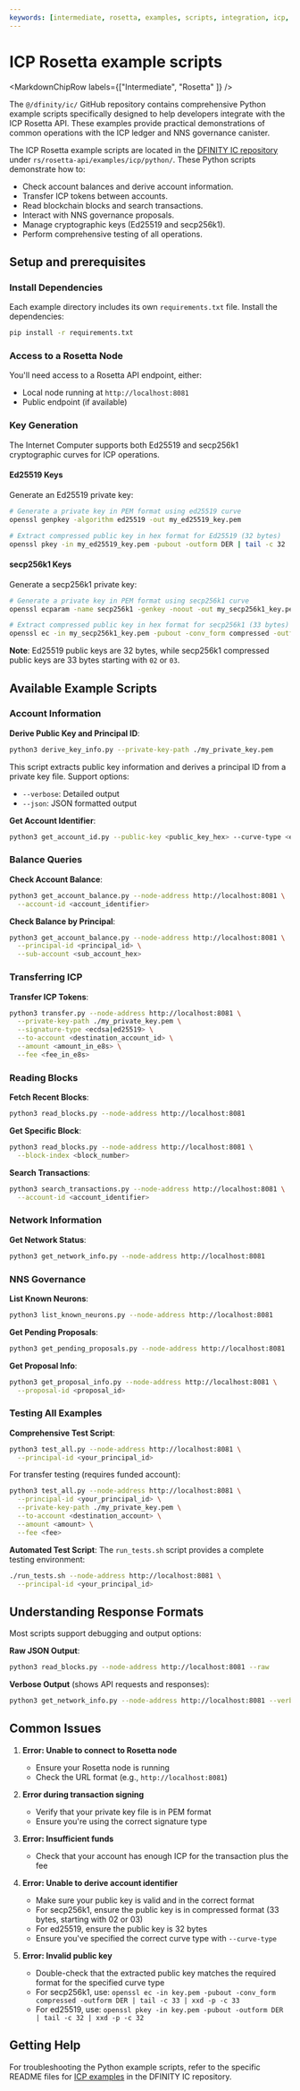 ```yaml
---
keywords: [intermediate, rosetta, examples, scripts, integration, icp, ledger, download, setup, python]
---
```



# ICP Rosetta example scripts

<MarkdownChipRow labels={["Intermediate", "Rosetta" ]} />

The `@/dfinity/ic/` GitHub repository contains comprehensive Python example scripts specifically designed to help developers integrate with the ICP Rosetta API. These examples provide practical demonstrations of common operations with the ICP ledger and NNS governance canister.


The ICP Rosetta example scripts are located in the [DFINITY IC repository](https://github.com/dfinity/ic/tree/master/rs/rosetta-api/examples/icp/python) under `rs/rosetta-api/examples/icp/python/`. These Python scripts demonstrate how to:

- Check account balances and derive account information.
- Transfer ICP tokens between accounts.
- Read blockchain blocks and search transactions.
- Interact with NNS governance proposals.
- Manage cryptographic keys (Ed25519 and secp256k1).
- Perform comprehensive testing of all operations.

## Setup and prerequisites

### Install Dependencies

Each example directory includes its own `requirements.txt` file. Install the dependencies:

```bash
pip install -r requirements.txt
```

### Access to a Rosetta Node

You'll need access to a Rosetta API endpoint, either:
- Local node running at `http://localhost:8081`
- Public endpoint (if available)

### Key Generation

The Internet Computer supports both Ed25519 and secp256k1 cryptographic curves for ICP operations.

#### Ed25519 Keys

Generate an Ed25519 private key:

```bash
# Generate a private key in PEM format using ed25519 curve
openssl genpkey -algorithm ed25519 -out my_ed25519_key.pem

# Extract compressed public key in hex format for Ed25519 (32 bytes)
openssl pkey -in my_ed25519_key.pem -pubout -outform DER | tail -c 32 | xxd -p -c 32
```

#### secp256k1 Keys

Generate a secp256k1 private key:

```bash
# Generate a private key in PEM format using secp256k1 curve
openssl ecparam -name secp256k1 -genkey -noout -out my_secp256k1_key.pem

# Extract compressed public key in hex format for secp256k1 (33 bytes)
openssl ec -in my_secp256k1_key.pem -pubout -conv_form compressed -outform DER | tail -c 33 | xxd -p -c 33
```

**Note**: Ed25519 public keys are 32 bytes, while secp256k1 compressed public keys are 33 bytes starting with `02` or `03`.

## Available Example Scripts

### Account Information

**Derive Public Key and Principal ID**:
```bash
python3 derive_key_info.py --private-key-path ./my_private_key.pem
```

This script extracts public key information and derives a principal ID from a private key file. Support options:
- `--verbose`: Detailed output
- `--json`: JSON formatted output

**Get Account Identifier**:
```bash
python3 get_account_id.py --public-key <public_key_hex> --curve-type <ed25519|secp256k1>
```

### Balance Queries

**Check Account Balance**:
```bash
python3 get_account_balance.py --node-address http://localhost:8081 \
  --account-id <account_identifier>
```

**Check Balance by Principal**:
```bash
python3 get_account_balance.py --node-address http://localhost:8081 \
  --principal-id <principal_id> \
  --sub-account <sub_account_hex>
```

### Transferring ICP

**Transfer ICP Tokens**:
```bash
python3 transfer.py --node-address http://localhost:8081 \
  --private-key-path ./my_private_key.pem \
  --signature-type <ecdsa|ed25519> \
  --to-account <destination_account_id> \
  --amount <amount_in_e8s> \
  --fee <fee_in_e8s>
```

### Reading Blocks

**Fetch Recent Blocks**:
```bash
python3 read_blocks.py --node-address http://localhost:8081
```

**Get Specific Block**:
```bash
python3 read_blocks.py --node-address http://localhost:8081 \
  --block-index <block_number>
```

**Search Transactions**:
```bash
python3 search_transactions.py --node-address http://localhost:8081 \
  --account-id <account_identifier>
```

### Network Information

**Get Network Status**:
```bash
python3 get_network_info.py --node-address http://localhost:8081
```

### NNS Governance

**List Known Neurons**:
```bash
python3 list_known_neurons.py --node-address http://localhost:8081
```

**Get Pending Proposals**:
```bash
python3 get_pending_proposals.py --node-address http://localhost:8081
```

**Get Proposal Info**:
```bash
python3 get_proposal_info.py --node-address http://localhost:8081 \
  --proposal-id <proposal_id>
```

### Testing All Examples

**Comprehensive Test Script**:
```bash
python3 test_all.py --node-address http://localhost:8081 \
  --principal-id <your_principal_id>
```

For transfer testing (requires funded account):
```bash
python3 test_all.py --node-address http://localhost:8081 \
  --principal-id <your_principal_id> \
  --private-key-path ./my_private_key.pem \
  --to-account <destination_account> \
  --amount <amount> \
  --fee <fee>
```

**Automated Test Script**:
The `run_tests.sh` script provides a complete testing environment:
```bash
./run_tests.sh --node-address http://localhost:8081 \
  --principal-id <your_principal_id>
```



## Understanding Response Formats

Most scripts support debugging and output options:

**Raw JSON Output**:
```bash
python3 read_blocks.py --node-address http://localhost:8081 --raw
```

**Verbose Output** (shows API requests and responses):
```bash
python3 get_network_info.py --node-address http://localhost:8081 --verbose
```

## Common Issues

1. **Error: Unable to connect to Rosetta node**
   - Ensure your Rosetta node is running
   - Check the URL format (e.g., `http://localhost:8081`)

2. **Error during transaction signing**
   - Verify that your private key file is in PEM format
   - Ensure you're using the correct signature type

3. **Error: Insufficient funds**
   - Check that your account has enough ICP for the transaction plus the fee

4. **Error: Unable to derive account identifier**
   - Make sure your public key is valid and in the correct format
   - For secp256k1, ensure the public key is in compressed format (33 bytes, starting with 02 or 03)
   - For ed25519, ensure the public key is 32 bytes
   - Ensure you've specified the correct curve type with `--curve-type`

5. **Error: Invalid public key**
   - Double-check that the extracted public key matches the required format for the specified curve type
   - For secp256k1, use: `openssl ec -in key.pem -pubout -conv_form compressed -outform DER | tail -c 33 | xxd -p -c 33`
   - For ed25519, use: `openssl pkey -in key.pem -pubout -outform DER | tail -c 32 | xxd -p -c 32`

## Getting Help

For troubleshooting the Python example scripts, refer to the specific README files for [ICP examples](https://github.com/dfinity/ic/tree/master/rs/rosetta-api/examples/icp/python/README.md#common-issues) in the DFINITY IC repository. 